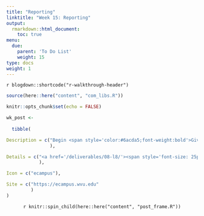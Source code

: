 ```yaml
---
title: "Reporting"
linktitle: "Week 15: Reporting"
output:
  rmarkdown::html_document:
    toc: true
menu:
  due:
    parent: 'To Do List'
    weight: 15
type: docs
weight: 1
---
```


`r blogdown::shortcode("r-walkthrough-header")`

```r
source(here::here("content", "com_libs.R"))
```

```r
knitr::opts_chunk$set(echo = FALSE)
```

```r

wk_post <- 
  
  tibble(

Description = c("Begin <span style='color:#6acda5;font-weight:bold'>Give an Elevator Speech</span> and submit it by the end of this week"
                ),

Details = c("<a href='/deliverables/08-l8/'><span style='font-size: 25px; color: #89cff0;'><i class='fas fa-info-circle'></i></span></a>"
            ),

Icon = c("ecampus"),

Site = c("https://ecampus.wvu.edu"
         )
)
```

<center>
`r knitr::spin_child(here::here("content", "post_frame.R"))`
</center>
